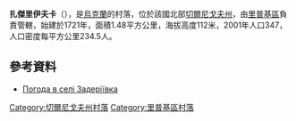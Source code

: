 {{coord|51|54|35|N|30|51|4|E|scale:100000|display=title}}

'''扎傑里伊夫卡'''（{{lang-uk|Задеріївка}}），是[[烏克蘭|烏克蘭]]的村落，位於該國北部[[切爾尼戈夫州|切爾尼戈夫州]]，由[[里普基區|里普基區]]負責管轄，始建於1721年，面積1.48平方公里，海拔高度112米，2001年人口347，人口密度每平方公里234.5人。

==參考資料==
* [http://weather.in.ua/ua/chernigovskaja/8209 Погода в селі Задеріївка] {{Wayback|url=http://weather.in.ua/ua/chernigovskaja/8209 |date=20111220140257 }}

[[Category:切爾尼戈夫州村落|Category:切爾尼戈夫州村落]]
[[Category:里普基區村落|Category:里普基區村落]]


{{Chernihiv-geo-stub}}